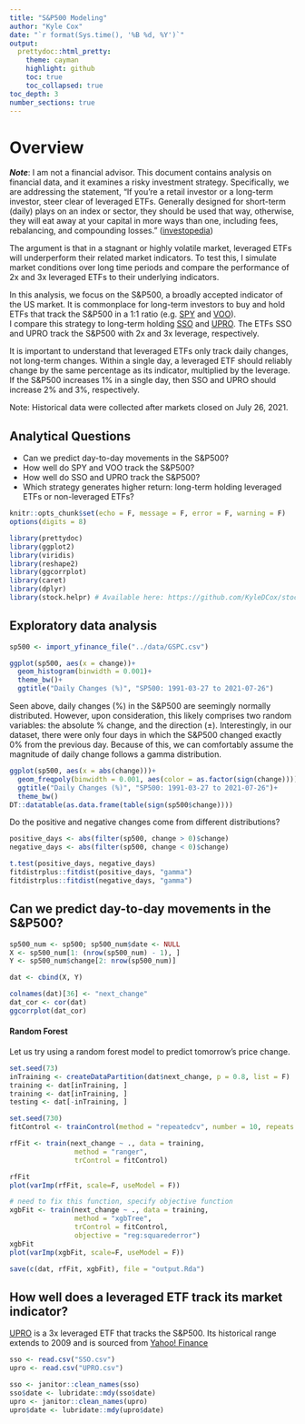 ---
title: "S&P500 Modeling"
author: "Kyle Cox"
date: "`r format(Sys.time(), '%B %d, %Y')`"
output:
  prettydoc::html_pretty:
    theme: cayman
    highlight: github
    toc: true
    toc_collapsed: true
toc_depth: 3
number_sections: true
---
# Overview  

<i><b>Note</b></i>: I am not a financial advisor. This document contains 
analysis on financial data, and it examines a risky investment strategy. 
Specifically, we are addressing the statement, "If you’re a retail investor or a long-term investor, steer clear of leveraged ETFs. Generally designed for short-term (daily) plays on an index or sector, they should be used that way, otherwise, they will eat away at your capital in more ways than one, including fees, rebalancing, and compounding losses." ([investopedia](https://www.investopedia.com/articles/financial-advisors/082515/why-leveraged-etfs-are-not-longterm-bet.asp))  

The argument is that in a stagnant or highly volatile market, leveraged ETFs 
will underperform their related market indicators. To test this, I simulate 
market conditions over long time periods and compare the performance of 2x and 
3x leveraged ETFs to their underlying indicators.  

In this analysis, we focus on the S&P500, a broadly accepted indicator of 
the US market. It is commonplace for long-term investors to buy and hold ETFs 
that track the S&P500 in a 1:1 ratio (e.g. [SPY](https://finance.yahoo.com/quote/SPY) and [VOO](https://finance.yahoo.com/quote/VOO)).  
I compare this strategy to long-term holding [SSO](https://finance.yahoo.com/quote/SSO) and [UPRO](https://finance.yahoo.com/quote/UPRO?p=UPRO). 
The ETFs SSO and UPRO track the S&P500 with 2x and 3x leverage, respectively.

It is important to understand that leveraged ETFs only track daily changes, not 
long-term changes. Within a single day, a leveraged ETF should reliably change 
by the same percentage as its indicator, multiplied by the leverage. If the 
S&P500 increases 1% in a single day, then SSO and UPRO should increase 2% and 
3%, respectively.

Note: Historical data were collected after markets closed on July 26, 2021.  

## Analytical Questions
 - Can we predict day-to-day movements in the S&P500?
 - How well do SPY and VOO track the S&P500?
 - How well do SSO and UPRO track the S&P500?
 - Which strategy generates higher return: long-term holding leveraged ETFs or non-leveraged ETFs?
 

```{r Rmd setup, echo=F}
knitr::opts_chunk$set(echo = F, message = F, error = F, warning = F)
options(digits = 8)

```

```{r packages}
library(prettydoc)
library(ggplot2)
library(viridis)
library(reshape2)
library(ggcorrplot)
library(caret)
library(dplyr)
library(stock.helpr) # Available here: https://github.com/KyleDCox/stock.helpr
```

## Exploratory data analysis
```{r load data}
sp500 <- import_yfinance_file("../data/GSPC.csv")
```

```{r eda}
ggplot(sp500, aes(x = change))+
  geom_histogram(binwidth = 0.001)+
  theme_bw()+
  ggtitle("Daily Changes (%)", "SP500: 1991-03-27 to 2021-07-26")
```  

Seen above, daily changes (%) in the S&P500 are seemingly normally distributed. 
However, upon consideration, this likely comprises two random variables: the 
absolute % change, and the direction (&#177;). Interestingly, in our dataset, 
there were only four days in which the S&P500 changed exactly 0% from the 
previous day. Because of this, we can comfortably assume the magnitude of daily 
change follows a gamma distribution. 

```{r eda2}
ggplot(sp500, aes(x = abs(change)))+
  geom_freqpoly(binwidth = 0.001, aes(color = as.factor(sign(change))))+
  ggtitle("Daily Changes (%)", "SP500: 1991-03-27 to 2021-07-26")+
  theme_bw()
DT::datatable(as.data.frame(table(sign(sp500$change))))
```  

Do the positive and negative changes come from different distributions?
```{r eda3}
positive_days <- abs(filter(sp500, change > 0)$change)
negative_days <- abs(filter(sp500, change < 0)$change)

t.test(positive_days, negative_days)
fitdistrplus::fitdist(positive_days, "gamma")
fitdistrplus::fitdist(negative_days, "gamma")

```

## Can we predict day-to-day movements in the S&P500?
```{r correlation}
sp500_num <- sp500; sp500_num$date <- NULL
X <- sp500_num[1: (nrow(sp500_num) - 1), ]
Y <- sp500_num$change[2: nrow(sp500_num)]

dat <- cbind(X, Y)

colnames(dat)[36] <- "next_change"
dat_cor <- cor(dat)
ggcorrplot(dat_cor)
```
#### Random Forest
Let us try using a random forest model to predict tomorrow's price change.
```{r random forest, eval = F}
set.seed(73)
inTraining <- createDataPartition(dat$next_change, p = 0.8, list = F)
training <- dat[inTraining, ]
training <- dat[inTraining, ]
testing <- dat[-inTraining, ]

set.seed(730)
fitControl <- trainControl(method = "repeatedcv", number = 10, repeats = 10)

rfFit <- train(next_change ~ ., data = training,
                method = "ranger", 
                trControl = fitControl)

rfFit
plot(varImp(rfFit, scale=F, useModel = F))
```

```{r xgboost, eval = F}
# need to fix this function, specify objective function
xgbFit <- train(next_change ~ ., data = training,
                method = "xgbTree", 
                trControl = fitControl,
                objective = "reg:squarederror")
xgbFit
plot(varImp(xgbFit, scale=F, useModel = F))
```

```{r save, eval = F}
save(c(dat, rfFit, xgbFit), file = "output.Rda")
```

## How well does a leveraged ETF track its market indicator?  
[UPRO](https://finance.yahoo.com/quote/UPRO?p=UPRO) is a 3x leveraged ETF that tracks the S&P500. Its historical range extends
to 2009 and is sourced from [Yahoo! Finance](https://finance.yahoo.com/quote/UPRO/history?p=UPRO)
```{r load leverages, eval = F}
sso <- read.csv("SSO.csv")
upro <- read.csv("UPRO.csv")
```

```{r clean leverages, eval = F}
sso <- janitor::clean_names(sso)
sso$date <- lubridate::mdy(sso$date)
upro <- janitor::clean_names(upro)
upro$date <- lubridate::mdy(upro$date)
```